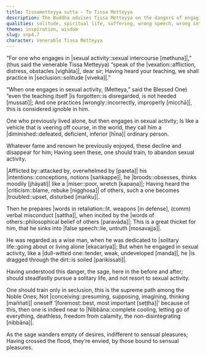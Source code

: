 ```yaml
---
title: Tissametteyya sutta - To Tissa Metteyya
description: The Buddha advises Tissa Metteyya on the dangers of engaging in sexual activity and the benefits of solitary conduct.
qualities: solitude, spiritual life, suffering, wrong speech, wrong intention, sensual desire, conceit, immaturity
theme: inspiration, wisdom
slug: snp4.7
character: Venerable Tissa Metteyya
---
```


“For one who engages in |sexual activity::sexual intercourse [methuna]|,”
(thus said the venerable Tissa Metteyya)
“speak of the |vexation::affliction, distress, obstacles [vighāta]|, dear sir;
Having heard your teaching,
we shall practice in |seclusion::solitude [viveka]|.”

“When one engages in sexual activity,
(Metteya,” said the Blessed One)
“even the teaching itself |is forgotten::is disregarded, is not heeded [mussati]|;
And one practices |wrongly::incorrectly, improperly [micchā]|,
this is considered ignoble in him.

One who previously lived alone,
but then engages in sexual activity;
Is like a vehicle that is veering off course,
in the world, they call him a |diminished::defeated, deficient, inferior [hīna]| ordinary person.

Whatever fame and renown he previously enjoyed,
these decline and disappear for him;
Having seen these, one should train,
to abandon sexual activity.

|Afflicted by::attacked by, overwhelmed by [pareta]| his |intentions::conceptions, notions [saṅkappe]|,
he |broods::obsesses, thinks moodily [jhāyati]| like a |miser::poor, wretch [kapaṇa]|;
Having heard the |criticism::blame, rebuke [nigghosa]| of others,
such a one becomes |troubled::upset, disturbed [maṅku]|.

Then he prepares |words in retaliation::lit. weapons [in defense], (comm) verbal misconduct [sattha]|,
when incited by the |words of others::philosophical belief of others [paravāda]|;
This is a great thicket for him,
that he sinks into |false speech::lie, untruth [mosavajja]|.

He was regarded as a wise man,
when he was dedicated to |solitary life::going about or living alone [ekacariya]|;
But when he engaged in sexual activity,
like a |dull-witted one::tender, weak, undeveloped [manda]|, he |is dragged through the dirt::is soiled [parikissati]|.

Having understood this danger,
the sage, here in the before and after;
should steadfastly pursue a solitary life,
and not resort to sexual activity.

One should train only in seclusion,
this is the supreme path among the Noble Ones;
Not |conceiving::presuming, supposing, imagining, thinking [maññati]| oneself ‘|foremost::best, most important [seṭṭha]|’ because of this,
then one is indeed near to |Nibbāna::complete cooling, letting go of everything, deathless, freedom from calamity, the non-disintegrating [nibbāna]|.

As the sage wanders empty of desires,
indifferent to sensual pleasures;
Having crossed the flood, they’re envied,
by those bound to sensual pleasures.
